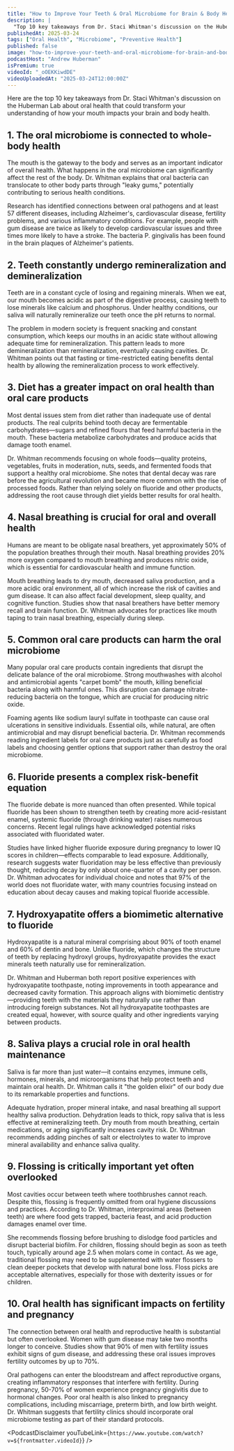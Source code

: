 ```yaml
---
title: "How to Improve Your Teeth & Oral Microbiome for Brain & Body Health | Dr. Staci Whitman"
description: |
  "Top 10 key takeaways from Dr. Staci Whitman's discussion on the Huberman Lab about oral health that could transform your understanding of how your mouth impacts your brain and body health."
publishedAt: 2025-03-24
tags: ["Oral Health", "Microbiome", "Preventive Health"]
published: false
image: "how-to-improve-your-teeth-and-oral-microbiome-for-brain-and-body-health-staci-whitman.jpg"
podcastHost: "Andrew Huberman"
isPremium: true
videoId: "_oOEKKiwdDE"
videoUploadedAt: "2025-03-24T12:00:00Z"
---
```



<PodcastSummaryPageLayout frontmatter={frontmatter}>
Here are the top 10 key takeaways from Dr. Staci Whitman's discussion on the Huberman Lab about oral health that could transform your understanding of how your mouth impacts your brain and body health.

## 1. The oral microbiome is connected to whole-body health

The mouth is the gateway to the body and serves as an important indicator of overall health. What happens in the oral microbiome can significantly affect the rest of the body. Dr. Whitman explains that oral bacteria can translocate to other body parts through "leaky gums," potentially contributing to serious health conditions.

Research has identified connections between oral pathogens and at least 57 different diseases, including Alzheimer's, cardiovascular disease, fertility problems, and various inflammatory conditions. For example, people with gum disease are twice as likely to develop cardiovascular issues and three times more likely to have a stroke. The bacteria P. gingivalis has been found in the brain plaques of Alzheimer's patients.

## 2. Teeth constantly undergo remineralization and demineralization

Teeth are in a constant cycle of losing and regaining minerals. When we eat, our mouth becomes acidic as part of the digestive process, causing teeth to lose minerals like calcium and phosphorus. Under healthy conditions, our saliva will naturally remineralize our teeth once the pH returns to normal.

The problem in modern society is frequent snacking and constant consumption, which keeps our mouths in an acidic state without allowing adequate time for remineralization. This pattern leads to more demineralization than remineralization, eventually causing cavities. Dr. Whitman points out that fasting or time-restricted eating benefits dental health by allowing the remineralization process to work effectively.

## 3. Diet has a greater impact on oral health than oral care products

Most dental issues stem from diet rather than inadequate use of dental products. The real culprits behind tooth decay are fermentable carbohydrates—sugars and refined flours that feed harmful bacteria in the mouth. These bacteria metabolize carbohydrates and produce acids that damage tooth enamel.

Dr. Whitman recommends focusing on whole foods—quality proteins, vegetables, fruits in moderation, nuts, seeds, and fermented foods that support a healthy oral microbiome. She notes that dental decay was rare before the agricultural revolution and became more common with the rise of processed foods. Rather than relying solely on fluoride and other products, addressing the root cause through diet yields better results for oral health.

## 4. Nasal breathing is crucial for oral and overall health

Humans are meant to be obligate nasal breathers, yet approximately 50% of the population breathes through their mouth. Nasal breathing provides 20% more oxygen compared to mouth breathing and produces nitric oxide, which is essential for cardiovascular health and immune function.

Mouth breathing leads to dry mouth, decreased saliva production, and a more acidic oral environment, all of which increase the risk of cavities and gum disease. It can also affect facial development, sleep quality, and cognitive function. Studies show that nasal breathers have better memory recall and brain function. Dr. Whitman advocates for practices like mouth taping to train nasal breathing, especially during sleep.

## 5. Common oral care products can harm the oral microbiome

Many popular oral care products contain ingredients that disrupt the delicate balance of the oral microbiome. Strong mouthwashes with alcohol and antimicrobial agents "carpet bomb" the mouth, killing beneficial bacteria along with harmful ones. This disruption can damage nitrate-reducing bacteria on the tongue, which are crucial for producing nitric oxide.

Foaming agents like sodium lauryl sulfate in toothpaste can cause oral ulcerations in sensitive individuals. Essential oils, while natural, are often antimicrobial and may disrupt beneficial bacteria. Dr. Whitman recommends reading ingredient labels for oral care products just as carefully as food labels and choosing gentler options that support rather than destroy the oral microbiome.

## 6. Fluoride presents a complex risk-benefit equation

The fluoride debate is more nuanced than often presented. While topical fluoride has been shown to strengthen teeth by creating more acid-resistant enamel, systemic fluoride (through drinking water) raises numerous concerns. Recent legal rulings have acknowledged potential risks associated with fluoridated water.

Studies have linked higher fluoride exposure during pregnancy to lower IQ scores in children—effects comparable to lead exposure. Additionally, research suggests water fluoridation may be less effective than previously thought, reducing decay by only about one-quarter of a cavity per person. Dr. Whitman advocates for individual choice and notes that 97% of the world does not fluoridate water, with many countries focusing instead on education about decay causes and making topical fluoride accessible.

## 7. Hydroxyapatite offers a biomimetic alternative to fluoride

Hydroxyapatite is a natural mineral comprising about 90% of tooth enamel and 60% of dentin and bone. Unlike fluoride, which changes the structure of teeth by replacing hydroxyl groups, hydroxyapatite provides the exact minerals teeth naturally use for remineralization.

Dr. Whitman and Huberman both report positive experiences with hydroxyapatite toothpaste, noting improvements in tooth appearance and decreased cavity formation. This approach aligns with biomimetic dentistry—providing teeth with the materials they naturally use rather than introducing foreign substances. Not all hydroxyapatite toothpastes are created equal, however, with source quality and other ingredients varying between products.

## 8. Saliva plays a crucial role in oral health maintenance

Saliva is far more than just water—it contains enzymes, immune cells, hormones, minerals, and microorganisms that help protect teeth and maintain oral health. Dr. Whitman calls it "the golden elixir" of our body due to its remarkable properties and functions.

Adequate hydration, proper mineral intake, and nasal breathing all support healthy saliva production. Dehydration leads to thick, ropy saliva that is less effective at remineralizing teeth. Dry mouth from mouth breathing, certain medications, or aging significantly increases cavity risk. Dr. Whitman recommends adding pinches of salt or electrolytes to water to improve mineral availability and enhance saliva quality.

## 9. Flossing is critically important yet often overlooked

Most cavities occur between teeth where toothbrushes cannot reach. Despite this, flossing is frequently omitted from oral hygiene discussions and practices. According to Dr. Whitman, interproximal areas (between teeth) are where food gets trapped, bacteria feast, and acid production damages enamel over time.

She recommends flossing before brushing to dislodge food particles and disrupt bacterial biofilm. For children, flossing should begin as soon as teeth touch, typically around age 2.5 when molars come in contact. As we age, traditional flossing may need to be supplemented with water flossers to clean deeper pockets that develop with natural bone loss. Floss picks are acceptable alternatives, especially for those with dexterity issues or for children.

## 10. Oral health has significant impacts on fertility and pregnancy

The connection between oral health and reproductive health is substantial but often overlooked. Women with gum disease may take two months longer to conceive. Studies show that 90% of men with fertility issues exhibit signs of gum disease, and addressing these oral issues improves fertility outcomes by up to 70%.

Oral pathogens can enter the bloodstream and affect reproductive organs, creating inflammatory responses that interfere with fertility. During pregnancy, 50-70% of women experience pregnancy gingivitis due to hormonal changes. Poor oral health is also linked to pregnancy complications, including miscarriage, preterm birth, and low birth weight. Dr. Whitman suggests that fertility clinics should incorporate oral microbiome testing as part of their standard protocols.

<PodcastDisclaimer
  youTubeLink={`https://www.youtube.com/watch?v=${frontmatter.videoId}`}
/>

</PodcastSummaryPageLayout>

